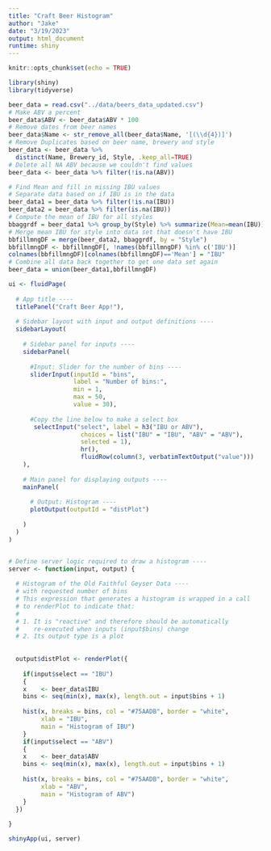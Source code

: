 ```yaml
---
title: "Craft Beer Histogram"
author: "Jake"
date: "3/19/2023"
output: html_document
runtime: shiny
---
```


```r
knitr::opts_chunk$set(echo = TRUE)
```

```r

library(shiny)
library(tidyverse)

beer_data = read.csv("../data/beers_data_updated.csv")
# Make ABV a percent 
beer_data$ABV <- beer_data$ABV * 100
# Remove dates from beer names
beer_data$Name <- str_remove_all(beer_data$Name, '[(\\d{4})]')
# Remove Duplicates based on beer name, brewery and style
beer_data <- beer_data %>%
  distinct(Name, Brewery_id, Style, .keep_all=TRUE)
# Delete all NA ABV because we couldn't find values
beer_data <- beer_data %>% filter(!is.na(ABV))

# Find Mean and fill in missing IBU values
# Separate data based on if IBU is in the data
beer_data1 = beer_data %>% filter(!is.na(IBU))
beer_data2 = beer_data %>% filter(is.na(IBU))
# Compute the mean of IBU for all styles
bbaggrdf = beer_data1 %>% group_by(Style) %>% summarize(Mean=mean(IBU))
# Merge mean IBU for style into data set that doesn't have IBU
bbfillmngDF = merge(beer_data2, bbaggrdf, by = "Style")
bbfillmngDF <- bbfillmngDF[, !names(bbfillmngDF) %in% c('IBU')]
colnames(bbfillmngDF)[colnames(bbfillmngDF)=='Mean'] = "IBU"
# Combine all data back together to get one data set again
beer_data = union(beer_data1,bbfillmngDF)

ui <- fluidPage(
  
  # App title ----
  titlePanel("Craft Beer App!"),
  
  # Sidebar layout with input and output definitions ----
  sidebarLayout(
    
    # Sidebar panel for inputs ----
    sidebarPanel(
      
      #Input: Slider for the number of bins ----
      sliderInput(inputId = "bins",
                  label = "Number of bins:",
                  min = 1,
                  max = 50,
                  value = 30),
      
      #Copy the line below to make a select box 
       selectInput("select", label = h3("IBU or ABV"), 
                    choices = list("IBU" = "IBU", "ABV" = "ABV"), 
                    selected = 1),
                    hr(),
                    fluidRow(column(3, verbatimTextOutput("value")))
    ),
    
    # Main panel for displaying outputs ----
    mainPanel(
      
      # Output: Histogram ----
      plotOutput(outputId = "distPlot")
      
    )
  )
)


# Define server logic required to draw a histogram ----
server <- function(input, output) {
  
  # Histogram of the Old Faithful Geyser Data ----
  # with requested number of bins
  # This expression that generates a histogram is wrapped in a call
  # to renderPlot to indicate that:
  #
  # 1. It is "reactive" and therefore should be automatically
  #    re-executed when inputs (input$bins) change
  # 2. Its output type is a plot
  
  
  output$distPlot <- renderPlot({
    
    if(input$select == "IBU")
    {
    x    <- beer_data$IBU
    bins <- seq(min(x), max(x), length.out = input$bins + 1)
    
    hist(x, breaks = bins, col = "#75AADB", border = "white",
         xlab = "IBU",
         main = "Histogram of IBU")
    }
    if(input$select == "ABV")
    {
    x    <- beer_data$ABV
    bins <- seq(min(x), max(x), length.out = input$bins + 1)
    
    hist(x, breaks = bins, col = "#75AADB", border = "white",
         xlab = "ABV",
         main = "Histogram of ABV")
    }
  })
  
}

shinyApp(ui, server)

```
